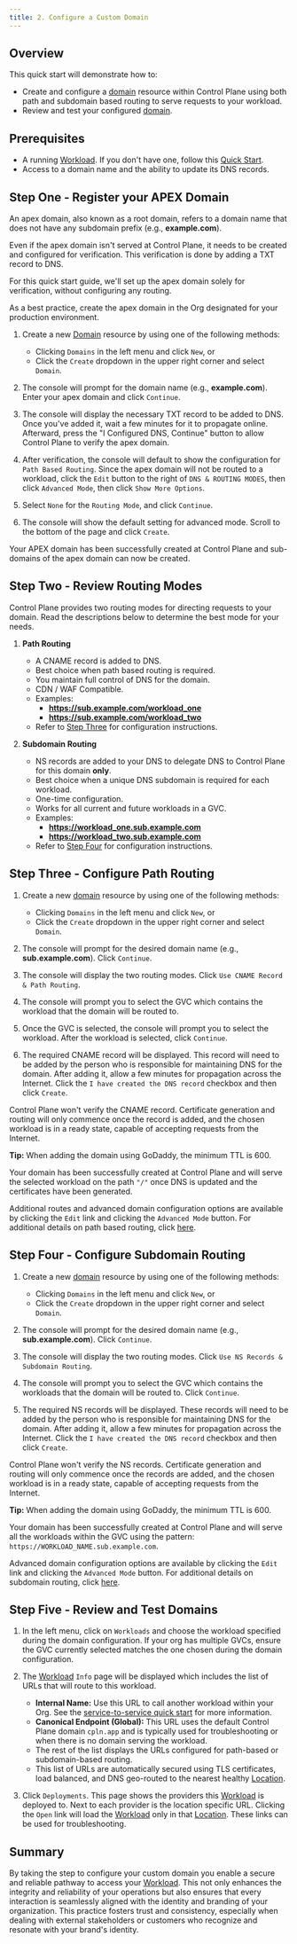 ```yaml
---
title: 2. Configure a Custom Domain
---
```


## Overview

This quick start will demonstrate how to:

- Create and configure a [domain](/reference/domain) resource within Control Plane using both path and subdomain based routing to serve requests to your workload.
- Review and test your configured [domain](/reference/domain).

## Prerequisites

- A running [Workload](/reference/workload). If you don't have one, follow this [Quick Start](/quickstart/sample-application).
- Access to a domain name and the ability to update its DNS records.

## Step One - Register your APEX Domain

An apex domain, also known as a root domain, refers to a domain name that does not have any subdomain prefix (e.g., **example.com**).

Even if the apex domain isn't served at Control Plane, it needs to be created and configured for verification. This verification is done by adding a TXT record to DNS.

For this quick start guide, we'll set up the apex domain solely for verification, without configuring any routing.

<Tip>As a best practice, create the apex domain in the Org designated for your production environment.</Tip>

1. Create a new [Domain](/reference/domain) resource by using one of the following methods:

   - Clicking `Domains` in the left menu and click `New`, or
   - Click the `Create` dropdown in the upper right corner and select `Domain`.

2. The console will prompt for the domain name (e.g., **example.com**). Enter your apex domain and click `Continue`.

3. The console will display the necessary TXT record to be added to DNS. Once you've added it, wait a few minutes for it to propagate online. Afterward, press the "I Configured DNS, Continue" button to allow Control Plane to verify the apex domain.

4. After verification, the console will default to show the configuration for `Path Based Routing`. Since the apex domain will not be routed to a workload, click the `Edit` button to the right of `DNS & ROUTING MODES`, then click `Advanced Mode`, then click `Show More Options`.

5. Select `None` for the `Routing Mode`, and click `Continue`.

6. The console will show the default setting for advanced mode. Scroll to the bottom of the page and click `Create`.

Your APEX domain has been successfully created at Control Plane and sub-domains of the apex domain can now be created.

## Step Two - Review Routing Modes

Control Plane provides two routing modes for directing requests to your domain. Read the descriptions below to determine the best mode for your needs.

1. **Path Routing**

   - A CNAME record is added to DNS.
   - Best choice when path based routing is required.
   - You maintain full control of DNS for the domain.
   - CDN / WAF Compatible.
   - Examples:
     - **https://sub.example.com/workload_one**
     - **https://sub.example.com/workload_two**
   - Refer to [Step Three](#step-three-configure-path-routing) for configuration instructions.

2. **Subdomain Routing**

   - NS records are added to your DNS to delegate DNS to Control Plane for this domain **only**.
   - Best choice when a unique DNS subdomain is required for each workload.
   - One-time configuration.
   - Works for all current and future workloads in a GVC.
   - Examples:
     - **https://workload_one.sub.example.com**
     - **https://workload_two.sub.example.com**
   - Refer to [Step Four](#step-four-configure-subdomain-routing) for configuration instructions.

## Step Three - Configure Path Routing

1. Create a new [domain](/reference/domain) resource by using one of the following methods:

   - Clicking `Domains` in the left menu and click `New`, or
   - Click the `Create` dropdown in the upper right corner and select `Domain`.

2. The console will prompt for the desired domain name (e.g., **sub.example.com**). Click `Continue`.

3. The console will display the two routing modes. Click `Use CNAME Record & Path Routing`.

4. The console will prompt you to select the GVC which contains the workload that the domain will be routed to.

5. Once the GVC is selected, the console will prompt you to select the workload. After the workload is selected, click `Continue`.

6. The required CNAME record will be displayed. This record will need to be added by the person who is responsible for maintaining DNS for the domain. After adding it, allow a few minutes for propagation across the Internet. Click the `I have created the DNS record` checkbox and then click `Create`.

<Note>

Control Plane won't verify the CNAME record. Certificate generation and routing will only commence once the record is added, and the chosen workload is in a ready state, capable of accepting requests from the Internet.

**Tip:** When adding the domain using GoDaddy, the minimum TTL is 600.

</Note>

Your domain has been successfully created at Control Plane and will serve the selected workload on the path `"/"` once DNS is updated and the certificates have been generated.

Additional routes and advanced domain configuration options are available by clicking the `Edit` link and clicking the `Advanced Mode` button. For additional details on path based routing, click [here](/reference/domain#path-based-routing).

## Step Four - Configure Subdomain Routing

1. Create a new [domain](/reference/domain) resource by using one of the following methods:

   - Clicking `Domains` in the left menu and click `New`, or
   - Click the `Create` dropdown in the upper right corner and select `Domain`.

2. The console will prompt for the desired domain name (e.g., **sub.example.com**). Click `Continue`.

3. The console will display the two routing modes. Click `Use NS Records & Subdomain Routing`.

4. The console will prompt you to select the GVC which contains the workloads that the domain will be routed to. Click `Continue`.

5. The required NS records will be displayed. These records will need to be added by the person who is responsible for maintaining DNS for the domain. After adding it, allow a few minutes for propagation across the Internet. Click the `I have created the DNS record` checkbox and then click `Create`.

<Note>

Control Plane won't verify the NS records. Certificate generation and routing will only commence once the records are added, and the chosen workload is in a ready state, capable of accepting requests from the Internet.

**Tip:** When adding the domain using GoDaddy, the minimum TTL is 600.

</Note>

Your domain has been successfully created at Control Plane and will serve all the workloads within the GVC using the pattern: `https://WORKLOAD_NAME.sub.example.com`.

Advanced domain configuration options are available by clicking the `Edit` link and clicking the `Advanced Mode` button. For additional details on subdomain routing, click [here](/reference/domain#subdomain-based-routing).

## Step Five - Review and Test Domains

1. In the left menu, click on `Workloads` and choose the workload specified during the domain configuration. If your org has multiple GVCs, ensure the GVC currently selected matches the one chosen during the domain configuration.

2. The [Workload](/reference/workload) `Info` page will be displayed which includes the list of URLs that will route to this workload.

   - **Internal Name:** Use this URL to call another workload within your Org. See the [service-to-service quick start](/quickstart/quick-start-5-service-to-service-calls) for more information.
   - **Canonical Endpoint (Global):** This URL uses the default Control Plane domain `cpln.app` and is typically used for troubleshooting or when there is no domain serving the workload.
   - The rest of the list displays the URLs configured for path-based or subdomain-based routing.
   - This list of URLs are automatically secured using TLS certificates, load balanced, and DNS geo-routed to the nearest healthy [Location](/reference/location).

3. Click `Deployments`. This page shows the providers this [Workload](/reference/workload) is deployed to. Next to each provider is the location specific URL. Clicking the `Open` link will load the [Workload](/reference/workload) only in that [Location](/reference/location). These links can be used for troubleshooting.

## Summary

By taking the step to configure your custom domain you enable a secure and reliable pathway to access your [Workload](/reference/workload). This not only enhances the integrity and reliability of your operations but also ensures that every interaction is seamlessly aligned with the identity and branding of your organization. This practice fosters trust and consistency, especially when dealing with external stakeholders or customers who recognize and resonate with your brand's identity.
